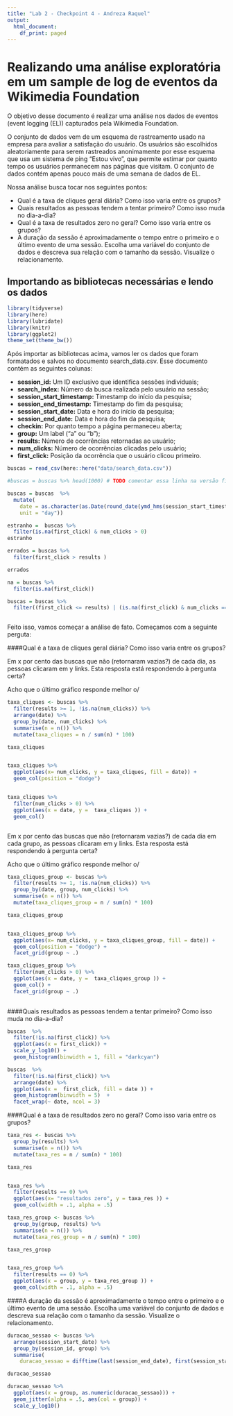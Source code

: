 ```yaml
---
title: "Lab 2 - Checkpoint 4 - Andreza Raquel"
output:
  html_document:
    df_print: paged
---
```


# Realizando uma análise exploratória em um sample de log de eventos da Wikimedia Foundation

O objetivo desse documento é realizar uma análise nos dados de eventos (event logging (EL)) capturados pela Wikimedia Foundation. 

O conjunto de dados vem de um esquema de rastreamento usado na empresa para avaliar a satisfação do usuário. Os usuários são escolhidos aleatoriamente para serem rastreados anonimamente por esse esquema que usa um sistema de ping "Estou vivo", que permite estimar por quanto tempo os usuários permanecem nas páginas que visitam. O conjunto de dados contém apenas pouco mais de uma semana de dados de EL.

Nossa análise busca tocar nos seguintes pontos:

* Qual é a taxa de cliques geral diária? Como isso varia entre os grupos?
* Quais resultados as pessoas tendem a tentar primeiro? Como isso muda no dia-a-dia?
* Qual é a taxa de resultados zero no geral? Como isso varia entre os grupos?
* A duração da sessão é aproximadamente o tempo entre o primeiro e o último evento de uma sessão. Escolha uma variável do conjunto de dados e descreva sua relação com o tamanho da sessão. Visualize o relacionamento.


## Importando as bibliotecas necessárias e lendo os dados

```r
library(tidyverse)
library(here)
library(lubridate)
library(knitr)
library(ggplot2)
theme_set(theme_bw())
```

Após importar as bibliotecas acima, vamos ler os dados que foram formatados e salvos no documento search_data.csv. Esse documento contém as seguintes colunas:

* **session_id:** Um ID exclusivo que identifica sessões individuais;
* **search_index:** Número da busca realizada pelo usuário na sessão;
* **session_start_timestamp:** Timestamp do início da pesquisa;
* **session_end_timestamp:** Timestamp do fim da pesquisa;
* **session_start_date:** Data e hora do início da pesquisa;
* **session_end_date:** Data e hora do fim da pesquisa;
* **checkin:** Por quanto tempo a página permaneceu aberta;
* **group:** Um label ("a" ou "b");
* **results:** Número de ocorrências retornadas ao usuário;
* **num_clicks:** Número de ocorrências clicadas pelo usuário;
* **first_click:** Posição da ocorrência que o usuário clicou primeiro.

```r
buscas = read_csv(here::here("data/search_data.csv"))

#buscas = buscas %>% head(1000) # TODO comentar essa linha na versão final

buscas = buscas  %>%
  mutate(
    date = as.character(as.Date(round_date(ymd_hms(session_start_timestamp))), 
    unit = "day"))

estranho =  buscas %>%
  filter(is.na(first_click) & num_clicks > 0)
estranho

errados = buscas %>%
  filter(first_click > results )

errados

na = buscas %>%
  filter(is.na(first_click))

buscas = buscas %>%
  filter((first_click <= results) | (is.na(first_click) & num_clicks == 0))



```

Feito isso, vamos começar a análise de fato. Começamos com a seguinte perguta:

####Qual é a taxa de cliques geral diária? Como isso varia entre os grupos?

Em x por cento das buscas que não (retornaram vazias?) de cada dia, as pessoas clicaram em y links. Esta resposta está respondendo à pergunta certa?

Acho que o último gráfico responde melhor o/

```r

taxa_cliques <- buscas %>%
  filter(results >= 1, !is.na(num_clicks)) %>%
  arrange(date) %>%
  group_by(date, num_clicks) %>%
  summarise(n = n()) %>% 
  mutate(taxa_cliques = n / sum(n) * 100) 

taxa_cliques


taxa_cliques %>% 
  ggplot(aes(x= num_clicks, y = taxa_cliques, fill = date)) + 
  geom_col(position = "dodge") 


taxa_cliques %>% 
  filter(num_clicks > 0) %>%
  ggplot(aes(x = date, y =  taxa_cliques )) + 
  geom_col() 



```


Em x por cento das buscas que não (retornaram vazias?) de cada dia em cada grupo, as pessoas clicaram em y links. Esta resposta está respondendo à pergunta certa?

Acho que o último gráfico responde melhor o/


```r

taxa_cliques_group <- buscas %>%
  filter(results >= 1, !is.na(num_clicks)) %>%
  group_by(date, group, num_clicks) %>%
  summarise(n = n()) %>% 
  mutate(taxa_cliques_group = n / sum(n) * 100) 

taxa_cliques_group


taxa_cliques_group %>% 
  ggplot(aes(x= num_clicks, y = taxa_cliques_group, fill = date)) + 
  geom_col(position = "dodge") +
  facet_grid(group ~ .)

taxa_cliques_group %>% 
  filter(num_clicks > 0) %>%
  ggplot(aes(x = date, y =  taxa_cliques_group )) + 
  geom_col() +
  facet_grid(group ~ .)
  


```


####Quais resultados as pessoas tendem a tentar primeiro? Como isso muda no dia-a-dia?

```r

buscas  %>%
  filter(!is.na(first_click)) %>%
  ggplot(aes(x = first_click)) +
  scale_y_log10() +
  geom_histogram(binwidth = 1, fill = "darkcyan")

```
```r
buscas  %>%
  filter(!is.na(first_click)) %>%
  arrange(date) %>%
  ggplot(aes(x =  first_click, fill = date )) +
  geom_histogram(binwidth = 5)  +
  facet_wrap(~ date, ncol = 3)


```


####Qual é a taxa de resultados zero no geral? Como isso varia entre os grupos?


```r

taxa_res <- buscas %>%
  group_by(results) %>%
  summarise(n = n()) %>% 
  mutate(taxa_res = n / sum(n) * 100) 

taxa_res


taxa_res %>% 
  filter(results == 0) %>% 
  ggplot(aes(x= "resultados zero", y = taxa_res )) + 
  geom_col(width = .1, alpha = .5) 

```



```r

taxa_res_group <- buscas %>%
  group_by(group, results) %>%
  summarise(n = n()) %>% 
  mutate(taxa_res_group = n / sum(n) * 100) 

taxa_res_group


taxa_res_group %>% 
  filter(results == 0) %>% 
  ggplot(aes(x = group, y = taxa_res_group )) + 
  geom_col(width = .1, alpha = .5) 

```





####A duração da sessão é aproximadamente o tempo entre o primeiro e o último evento de uma sessão. Escolha uma variável do conjunto de dados e descreva sua relação com o tamanho da sessão. Visualize o relacionamento.

```r

duracao_sessao <- buscas %>%
  arrange(session_start_date) %>%
  group_by(session_id, group) %>%
  summarise(
    duracao_sessao = difftime(last(session_end_date), first(session_start_date), tz = "UTC", units="secs"))

duracao_sessao

duracao_sessao %>%
  ggplot(aes(x = group, as.numeric(duracao_sessao))) +
  geom_jitter(alpha = .5, aes(col = group)) +
  scale_y_log10()
  
```




